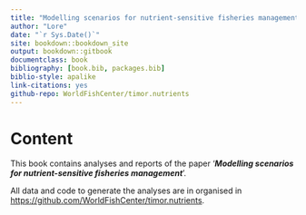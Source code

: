 ```yaml
---
title: "Modelling scenarios for nutrient-sensitive fisheries management"
author: "Lore"
date: "`r Sys.Date()`"
site: bookdown::bookdown_site
output: bookdown::gitbook
documentclass: book
bibliography: [book.bib, packages.bib]
biblio-style: apalike
link-citations: yes
github-repo: WorldFishCenter/timor.nutrients
---
```


# Content

This book contains analyses and reports of the paper '***Modelling scenarios for nutrient-sensitive fisheries management***'.

All data and code to generate the analyses are in organised in <https://github.com/WorldFishCenter/timor.nutrients>.
